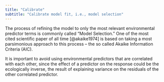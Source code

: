 ```yaml
---
title: "Calibrate"
subtitle: "Calibrate model fit, i.e., model selection"
---
```


The process of refining the model to only the most relevant environmental predictor terms is commonly called "Model Selection." One of the most cited scientific paper of all time [@akaike1974] is based on taking a most parsimonious approach to this process -- the so called Akaike Information Criteria (AIC).

It is important to avoid using environmental predictors that are correlated with each other, since the effect of a predictor on the response could be the ecologically inverse, the result of explaining variance on the residuals of the other correlated predictor.
